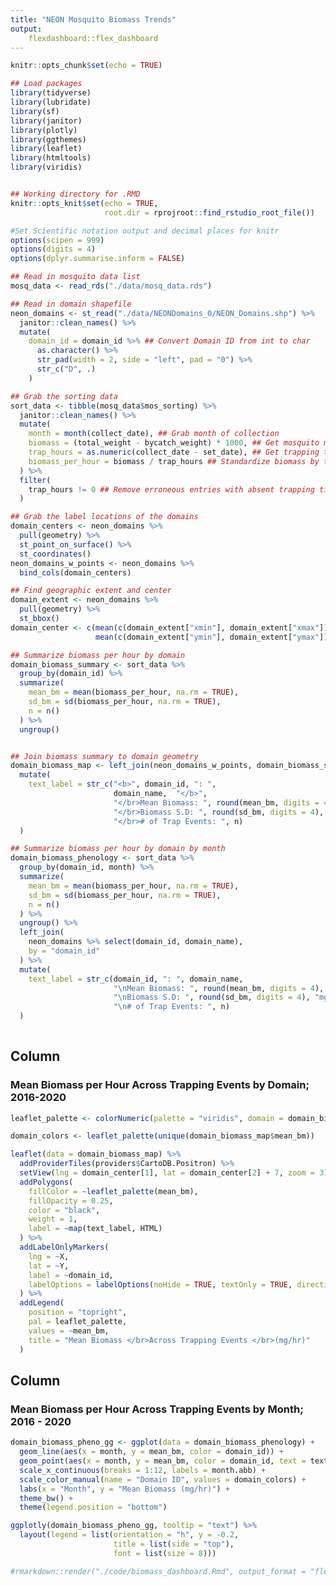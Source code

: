 ```yaml
---
title: "NEON Mosquito Biomass Trends"
output:
    flexdashboard::flex_dashboard
---
```


```r
knitr::opts_chunk$set(echo = TRUE)

## Load packages
library(tidyverse)
library(lubridate)
library(sf)
library(janitor)
library(plotly)
library(ggthemes)
library(leaflet)
library(htmltools)
library(viridis)


## Working directory for .RMD
knitr::opts_knit$set(echo = TRUE,
                     root.dir = rprojroot::find_rstudio_root_file())

#Set Scientific notation output and decimal places for knitr
options(scipen = 999)
options(digits = 4)
options(dplyr.summarise.inform = FALSE)

```

```r

## Read in mosquito data list
mosq_data <- read_rds("./data/mosq_data.rds")

## Read in domain shapefile
neon_domains <- st_read("./data/NEONDomains_0/NEON_Domains.shp") %>%
  janitor::clean_names() %>%
  mutate(
    domain_id = domain_id %>% ## Convert Domain ID from int to char
      as.character() %>%
      str_pad(width = 2, side = "left", pad = "0") %>%
      str_c("D", .)
    )

## Grab the sorting data
sort_data <- tibble(mosq_data$mos_sorting) %>%
  janitor::clean_names() %>%
  mutate(
    month = month(collect_date), ## Grab month of collection
    biomass = (total_weight - bycatch_weight) * 1000, ## Get mosquito mass in mg
    trap_hours = as.numeric(collect_date - set_date), ## Get trapping time
    biomass_per_hour = biomass / trap_hours ## Standardize biomass by trapping time
  ) %>%
  filter(
    trap_hours != 0 ## Remove erroneous entries with absent trapping times
  )

```

```r

## Grab the label locations of the domains
domain_centers <- neon_domains %>% 
  pull(geometry) %>% 
  st_point_on_surface() %>% 
  st_coordinates()
neon_domains_w_points <- neon_domains %>% 
  bind_cols(domain_centers)

## Find geographic extent and center
domain_extent <- neon_domains %>%
  pull(geometry) %>%
  st_bbox()
domain_center <- c(mean(c(domain_extent["xmin"], domain_extent["xmax"])), 
                   mean(c(domain_extent["ymin"], domain_extent["ymax"])))

## Summarize biomass per hour by domain
domain_biomass_summary <- sort_data %>% 
  group_by(domain_id) %>%
  summarize(
    mean_bm = mean(biomass_per_hour, na.rm = TRUE),
    sd_bm = sd(biomass_per_hour, na.rm = TRUE), 
    n = n()
  ) %>%
  ungroup()


## Join biomass summary to domain geometry  
domain_biomass_map <- left_join(neon_domains_w_points, domain_biomass_summary, by = "domain_id") %>%
  mutate(
    text_label = str_c("<b>", domain_id, ": ",
                       domain_name,  "</b>",
                       "</br>Mean Biomass: ", round(mean_bm, digits = 4), "mg/hr",
                       "</br>Biomass S.D: ", round(sd_bm, digits = 4), "mg/hr",
                       "</br># of Trap Events: ", n)
  )

## Summarize biomass per hour by domain by month
domain_biomass_phenology <- sort_data %>% 
  group_by(domain_id, month) %>%
  summarize(
    mean_bm = mean(biomass_per_hour, na.rm = TRUE),
    sd_bm = sd(biomass_per_hour, na.rm = TRUE), 
    n = n()
  ) %>%
  ungroup() %>%
  left_join(
    neon_domains %>% select(domain_id, domain_name),
    by = "domain_id"
  ) %>%
  mutate(
    text_label = str_c(domain_id, ": ", domain_name,
                       "\nMean Biomass: ", round(mean_bm, digits = 4), "mg/hr",
                       "\nBiomass S.D: ", round(sd_bm, digits = 4), "mg/hr",
                       "\n# of Trap Events: ", n)
  )
  
```

Column 
-------------------------------------
    
### Mean Biomass per Hour Across Trapping Events by Domain; 2016-2020

```r



leaflet_palette <- colorNumeric(palette = "viridis", domain = domain_biomass_map$mean_bm)

domain_colors <- leaflet_palette(unique(domain_biomass_map$mean_bm))

leaflet(data = domain_biomass_map) %>%
  addProviderTiles(providers$CartoDB.Positron) %>% 
  setView(lng = domain_center[1], lat = domain_center[2] + 7, zoom = 3) %>%
  addPolygons(
    fillColor = ~leaflet_palette(mean_bm),
    fillOpacity = 0.25,
    color = "black",
    weight = 1,
    label = ~map(text_label, HTML)
  ) %>%
  addLabelOnlyMarkers(
    lng = ~X,
    lat = ~Y,
    label = ~domain_id,
    labelOptions = labelOptions(noHide = TRUE, textOnly = TRUE, direction = "center")
  ) %>%
  addLegend(
    position = "topright",
    pal = leaflet_palette,
    values = ~mean_bm,
    title = "Mean Biomass </br>Across Trapping Events </br>(mg/hr)"
  )

```

Column 
-------------------------------------
    
### Mean Biomass per Hour Across Trapping Events by Month; 2016 - 2020

```r

domain_biomass_pheno_gg <- ggplot(data = domain_biomass_phenology) +
  geom_line(aes(x = month, y = mean_bm, color = domain_id)) +
  geom_point(aes(x = month, y = mean_bm, color = domain_id, text = text_label)) +
  scale_x_continuous(breaks = 1:12, labels = month.abb) +
  scale_color_manual(name = "Domain ID", values = domain_colors) +
  labs(x = "Month", y = "Mean Biomass (mg/hr)") +
  theme_bw() +
  theme(legend.position = "bottom")

ggplotly(domain_biomass_pheno_gg, tooltip = "text") %>%
  layout(legend = list(orientation = "h", y = -0.2,
                       title = list(side = "top"),
                       font = list(size = 8)))
```

```r

#rmarkdown::render("./code/biomass_dashboard.Rmd", output_format = "flexdashboard::flex_dashboard")

```
